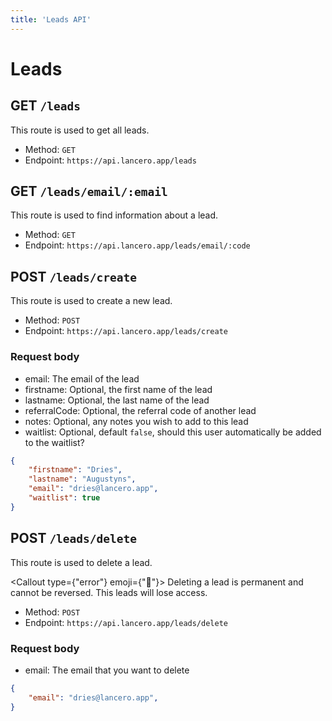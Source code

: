 ```yaml
---
title: 'Leads API'
---
```



# Leads
## GET `/leads`
This route is used to get all leads.

- Method: `GET`
- Endpoint: `https://api.lancero.app/leads`

## GET `/leads/email/:email`
This route is used to find information about a lead.

- Method: `GET`
- Endpoint: `https://api.lancero.app/leads/email/:code`

## POST `/leads/create`
This route is used to create a new lead.

- Method: `POST`
- Endpoint: `https://api.lancero.app/leads/create`

### Request body
- email: The email of the lead
- firstname: Optional, the first name of the lead
- lastname: Optional, the last name of the lead
- referralCode: Optional, the referral code of another lead
- notes: Optional, any notes you wish to add to this lead
- waitlist: Optional, default `false`, should this user automatically be added to the waitlist?

```json
{
    "firstname": "Dries",
    "lastname": "Augustyns",
    "email": "dries@lancero.app",
    "waitlist": true
}
```

## POST `/leads/delete`
This route is used to delete a lead.

<Callout type={"error"} emoji={"🛑"}>
  Deleting a lead is permanent and cannot be reversed. This leads will lose access.
</Callout>

- Method: `POST`
- Endpoint: `https://api.lancero.app/leads/delete`

### Request body
- email: The email that you want to delete

```json
{
    "email": "dries@lancero.app",
}
```

